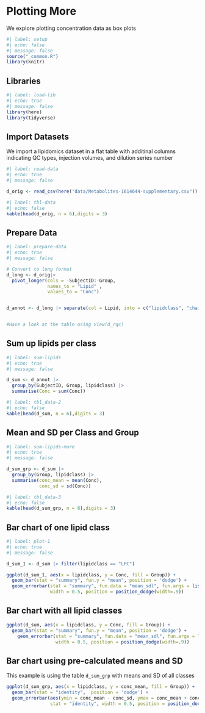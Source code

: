 # Plotting More

We explore plotting concentration data as box plots

```r
#| label: setup
#| echo: false
#| message: false
source("_common.R")
library(knitr)

```

## Libraries

```r
#| label: load-lib
#| echo: true
#| message: false
library(here)
library(tidyverse)

```

## Import Datasets

We import a lipidomics dataset in a flat table with additinal columns indicating QC types, injection volumes, and dilution series number

```r
#| label: read-data
#| echo: true
#| message: false

d_orig <- read_csv(here("data/Metabolites-1614644-supplementary.csv"))

```

```r
#| label: tbl-data
#| echo: false
kable(head(d_orig, n = 6),digits = 3)
```

## Prepare Data

```r
#| label: prepare-data
#| echo: true
#| message: false

# Convert to long format
d_long <- d_orig|> 
  pivot_longer(cols = -SubjectID:-Group, 
               names_to = "Lipid" , 
               values_to = "Conc")


d_annot <- d_long |> separate(col = Lipid, into = c("lipidclass", "chain"), sep = " ", remove = FALSE) 


#Have a look at the table using View(d_rqc)
```

## Sum up lipids per class

```r
#| label: sum-lipids
#| echo: true
#| message: false

d_sum <- d_annot |> 
  group_by(SubjectID, Group, lipidclass) |> 
  summarise(Conc = sum(Conc))
```

```r
#| label: tbl_data-2
#| echo: false
kable(head(d_sum, n = 6),digits = 3)
```

## Mean and SD per Class and Group

```r
#| label: sum-lipids-more
#| echo: true
#| message: false

d_sum_grp <- d_sum |> 
  group_by(Group, lipidclass) |> 
  summarise(conc_mean = mean(Conc),
            conc_sd = sd(Conc))
```

```r
#| label: tbl_data-3
#| echo: false
kable(head(d_sum_grp, n = 6),digits = 3)
```

## Bar chart of one lipid class

```r
#| label: plot-1
#| echo: true
#| message: false

d_sum_1 <- d_sum |> filter(lipidclass == "LPC")

ggplot(d_sum_1, aes(x = lipidclass, y = Conc, fill = Group)) + 
  geom_bar(stat = "summary", fun.y = "mean", position = 'dodge') +
  geom_errorbar(stat = "summary", fun.data = "mean_sdl", fun.args = list(mult = 1), 
                width = 0.5, position = position_dodge(width=.9))

```

## Bar chart with all lipid classes

```r
ggplot(d_sum, aes(x = lipidclass, y = Conc, fill = Group)) + 
  geom_bar(stat = "summary", fun.y = "mean", position = 'dodge') +
    geom_errorbar(stat = "summary", fun.data = "mean_sdl", fun.args = list(mult = 1), 
                  width = 0.5, position = position_dodge(width=.9))
```

## Bar chart using pre-calculated means and SD

This example is using the table `d_sum_grp` with means and SD of all classes 

```r
ggplot(d_sum_grp, aes(x = lipidclass, y = conc_mean, fill = Group)) + 
  geom_bar(stat = "identity",  position = 'dodge') +
  geom_errorbar(aes(ymin = conc_mean - conc_sd, ymax = conc_mean + conc_sd), 
                stat = "identity", width = 0.5, position = position_dodge(width=.9))
```
